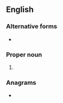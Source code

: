 {{also|PSS|p*ss|p.s.s.|P.S.S.|psš}}
==English==

===Alternative forms===
* {{l|en|Ps.}}

===Proper noun===
{{en-proper noun}}

# {{abbreviation of|en|Psalms}}

===Anagrams===
* {{anagrams|en|a=pss|SPS|SPs|SSP|s.p.s.}}